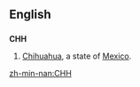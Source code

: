 ==English==
==={{abbreviation}}===
'''CHH'''
#[[Chihuahua]], a state of [[Mexico]].

[[zh-min-nan:CHH]]